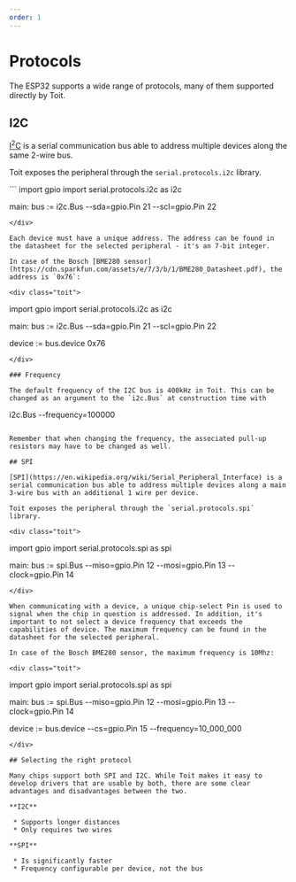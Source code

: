 ```yaml
---
order: 1
---
```


# Protocols

The ESP32 supports a wide range of protocols, many of them supported directly by Toit.

## I2C

[I<sup>2</sup>C](https://en.wikipedia.org/wiki/I%C2%B2C) is a serial communication bus able to address multiple devices along the same 2-wire bus.

Toit exposes the peripheral through the `serial.protocols.i2c` library.

<div class="toit">
```
import gpio
import serial.protocols.i2c as i2c

main:
bus := i2c.Bus
--sda=gpio.Pin 21
--scl=gpio.Pin 22

```
</div>

Each device must have a unique address. The address can be found in the datasheet for the selected peripheral - it's an 7-bit integer.

In case of the Bosch [BME280 sensor](https://cdn.sparkfun.com/assets/e/7/3/b/1/BME280_Datasheet.pdf), the address is `0x76`:

<div class="toit">
```

import gpio
import serial.protocols.i2c as i2c

main:
bus := i2c.Bus
--sda=gpio.Pin 21
--scl=gpio.Pin 22

device := bus.device 0x76

```
</div>

### Frequency

The default frequency of the I2C bus is 400kHz in Toit. This can be changed as an argument to the `i2c.Bus` at construction time with
```

i2c.Bus --frequency=100000

```

Remember that when changing the frequency, the associated pull-up resistors may have to be changed as well.

## SPI

[SPI](https://en.wikipedia.org/wiki/Serial_Peripheral_Interface) is a serial communication bus able to address multiple devices along a main 3-wire bus with an additional 1 wire per device.

Toit exposes the peripheral through the `serial.protocols.spi` library.

<div class="toit">
```

import gpio
import serial.protocols.spi as spi

main:
bus := spi.Bus
--miso=gpio.Pin 12
--mosi=gpio.Pin 13
--clock=gpio.Pin 14

```
</div>

When communicating with a device, a unique chip-select Pin is used to signal when the chip in question is addressed. In addition, it's important to not select a device frequency that exceeds the capabilities of device. The maximum frequency can be found in the datasheet for the selected peripheral.

In case of the Bosch BME280 sensor, the maximum frequency is 10Mhz:

<div class="toit">
```

import gpio
import serial.protocols.spi as spi

main:
bus := spi.Bus
--miso=gpio.Pin 12
--mosi=gpio.Pin 13
--clock=gpio.Pin 14

device := bus.device
--cs=gpio.Pin 15
--frequency=10_000_000

```
</div>

## Selecting the right protocol

Many chips support both SPI and I2C. While Toit makes it easy to develop drivers that are usable by both, there are some clear advantages and disadvantages between the two.

**I2C**

 * Supports longer distances
 * Only requires two wires

**SPI**

 * Is significantly faster
 * Frequency configurable per device, not the bus
```

